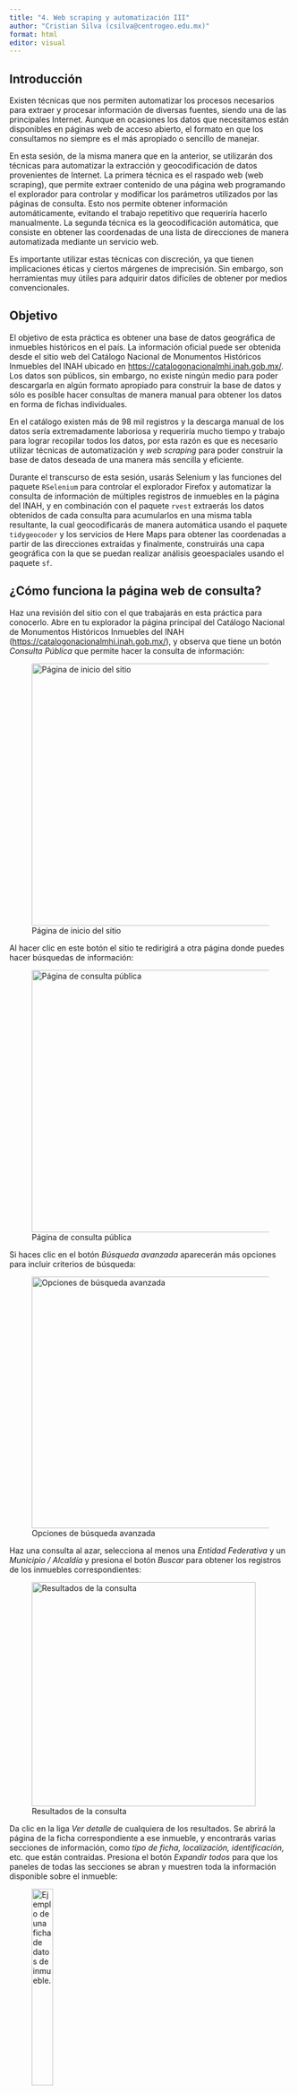```yaml
---
title: "4. Web scraping y automatización III"
author: "Cristian Silva (csilva@centrogeo.edu.mx)"
format: html
editor: visual
---
```


## Introducción

Existen técnicas que nos permiten automatizar los procesos necesarios para extraer y procesar información de diversas fuentes, siendo una de las principales Internet. Aunque en ocasiones los datos que necesitamos están disponibles en páginas web de acceso abierto, el formato en que los consultamos no siempre es el más apropiado o sencillo de manejar.

En esta sesión, de la misma manera que en la anterior, se utilizarán dos técnicas para automatizar la extracción y geocodificación de datos provenientes de Internet. La primera técnica es el raspado web (web scraping), que permite extraer contenido de una página web programando el explorador para controlar y modificar los parámetros utilizados por las páginas de consulta. Esto nos permite obtener información automáticamente, evitando el trabajo repetitivo que requeriría hacerlo manualmente. La segunda técnica es la geocodificación automática, que consiste en obtener las coordenadas de una lista de direcciones de manera automatizada mediante un servicio web.

Es importante utilizar estas técnicas con discreción, ya que tienen implicaciones éticas y ciertos márgenes de imprecisión. Sin embargo, son herramientas muy útiles para adquirir datos difíciles de obtener por medios convencionales.

## Objetivo

El objetivo de esta práctica es obtener una base de datos geográfica de inmuebles históricos en el país. La información oficial puede ser obtenida desde el sitio web del Catálogo Nacional de Monumentos Históricos Inmuebles del INAH ubicado en <https://catalogonacionalmhi.inah.gob.mx/>. Los datos son públicos, sin embargo, no existe ningún medio para poder descargarla en algún formato apropiado para construir la base de datos y sólo es posible hacer consultas de manera manual para obtener los datos en forma de fichas individuales.

En el catálogo existen más de 98 mil registros y la descarga manual de los datos sería extremadamente laboriosa y requeriría mucho tiempo y trabajo para lograr recopilar todos los datos, por esta razón es que es necesario utilizar técnicas de automatización y *web scraping* para poder construir la base de datos deseada de una manera más sencilla y eficiente.

Durante el transcurso de esta sesión, usarás Selenium y las funciones del paquete `RSelenium` para controlar el explorador Firefox y automatizar la consulta de información de múltiples registros de inmuebles en la página del INAH, y en combinación con el paquete `rvest` extraerás los datos obtenidos de cada consulta para acumularlos en una misma tabla resultante, la cual geocodificarás de manera automática usando el paquete `tidygeocoder` y los servicios de Here Maps para obtener las coordenadas a partir de las direcciones extraídas y finalmente, construirás una capa geográfica con la que se puedan realizar análisis geoespaciales usando el paquete `sf`.

## ¿Cómo funciona la página web de consulta?

Haz una revisión del sitio con el que trabajarás en esta práctica para conocerlo. Abre en tu explorador la página principal del Catálogo Nacional de Monumentos Históricos Inmuebles del INAH (<https://catalogonacionalmhi.inah.gob.mx/>), y observa que tiene un botón *Consulta Pública* que permite hacer la consulta de información:

![Página de inicio del sitio](Imagenes/InicioCatalogo.png){fig-alt="Página de inicio del sitio" width="468"}

Al hacer clic en este botón el sitio te redirigirá a otra página donde puedes hacer búsquedas de información:

![Página de consulta pública](Imagenes/PaginaConsulta.png){fig-alt="Página de consulta pública" width="468"}

Si haces clic en el botón *Búsqueda avanzada* aparecerán más opciones para incluir criterios de búsqueda:

![Opciones de búsqueda avanzada](Imagenes/BusquedaAvanzada.png){fig-alt="Opciones de búsqueda avanzada" width="449"}

Haz una consulta al azar, selecciona al menos una *Entidad Federativa* y un *Municipio / Alcaldía* y presiona el botón *Buscar* para obtener los registros de los inmuebles correspondientes:

![Resultados de la consulta](Imagenes/ResultadosConsulta.png){fig-alt="Resultados de la consulta" width="400"}

Da clic en la liga *Ver detalle* de cualquiera de los resultados. Se abrirá la página de la ficha correspondiente a ese inmueble, y encontrarás varias secciones de información, como *tipo de ficha, localización, identificación,* etc. que están contraídas. Presiona el botón *Expandir todos* para que los paneles de todas las secciones se abran y muestren toda la información disponible sobre el inmueble:

![Ejemplo de una ficha de datos de inmueble.](Imagenes/ConsultaPublica.png){alt="Ejemplo de una ficha de datos de inmueble." fig-alt="Ejemplo de una ficha de datos de inmueble." width="30%"}

Ahora puedes ver en esta ficha todos los datos que deberás extraer. En la barra de direcciones de tu explorador, observa la dirección de la página web de la ficha de datos, debe ser un URL similar a este:

<https://catalogonacionalmhi.inah.gob.mx/consulta_publica/detalle/82800>

Normalmente, los sitios web de consulta se conectan a una base de datos para obtener los datos de cada registro, y utilizan un identificador único para recuperar la información solicitada. El número al final del URL anterior corresponde al identificador único de la ficha. Sustituye este número e intenta abrir esa dirección en el explorador, por ejemplo:

[https://](https://catalogonacionalmhi.inah.gob.mx/consulta_publica/detalle/82800)[catalogonacionalmhi](https://catalogonacionalmhi.inah.gob.mx/consulta_publica/detalle/9000)[.inah.gob.mx/consulta_publica/detalle/9000](https://catalogonacionalmhi.inah.gob.mx/consulta_publica/detalle/82800)

Se abrirá una ficha con los datos correspondientes a otro inmueble. Esto quiere decir que se puede modificar la dirección cambiando únicamente este identificador para obtener cada una de las fichas de todo el catálogo.

Si agregas al URL un número de identificador que no existe en el catálogo, te enviará de vuelta a la página de inicio del sitio web. Mediante prueba y error, puedes determinar cuántas fichas hay en total en el catálogo; en este caso puedes determinar que existen 98,703 registros (qué es el número de identificador máximo que puedes usar sin que la URL te mande a la página inicial). En esta práctica prepararás el mecanismo de extracción de datos para cada una de estas fichas.

Por otro lado, existen fichas que tienen diferentes datos dependiendo del tipo de inmueble. Estos se distinguen usando colores en el cintillo del número de captura.

![Tipos de fichas](Imagenes/TiposFicha.png){fig-alt="Tipos de fichas" width="532"}

Será necesario asegurar que todos estos datos se guarden de manera ordenada en la base final, ya que existirán columnas con datos para algunos registros que pueden no existir en otros y viceversa. Esto se detalla más adelante en la práctica.

Utiliza el inspector web para identificar las direcciones xPath de los paneles de cada sección de datos de la ficha.

![Identificación de secciones con el inspector web](Imagenes/InspectorWebPanel.png){alt="Identificación de secciones con el inspector web" fig-alt="Identificación de secciones con el inspector web" width="519"}

Las direcciones de los paneles de cada sección son las siguientes:

| Sección                            | Dirección xPath          |
|------------------------------------|--------------------------|
| Encabezado                         | //\*[@id="encabezado"]   |
| Tipo de ficha                      | //\*[@id="divSeccion1"]  |
| Localización                       | //\*[@id="divSeccion2"]  |
| Identificación                     | //\*[@id="divSeccion3"]  |
| Aspectos legales                   | //\*[@id="divSeccion4"]  |
| Información histórica              | //\*[@id="divSeccion6"]  |
| Fuentes consultadas                | //\*[@id="divSeccion7"]  |
| Monografía                         | //\*[@id="divSeccion8"]  |
| Descripción arquitectónica         | //\*[@id="divSeccion11"] |
| Características del monumento      | //\*[@id="divSeccion12"] |
| Fecha de elaboración               | //\*[@id="divSeccion17"] |
| Planoteca del AHJE                 | //\*[@id="divSeccion22"] |
| Archivo histórico Jorge Enciso     | //\*[@id="divSeccion23"] |
| Fototeca Constantino Reyes-Valerio | //\*[@id="divSeccion24"] |

: Direcciones xPath de los paneles de sección

Una vez localizados estos paneles, será necesario extraer los elementos de texto de cada uno de ellos para acumularlos en un sólo registro que contenga los datos de la ficha consultada.

## Metodología

Antes de comenzar, es conveniente definir los pasos a seguir para realizar el procedimiento de extracción de datos en esta práctica:

1.  Observar cómo funciona la página web de consulta.
2.  Identificar la estructura de la página de consulta y los elementos que se van a extraer.
3.  Los datos en la página están enmarcados en paneles de diferentes secciones de información, como datos generales, tipo de ficha, localización, identificación, etc. Será conveniente crear procedimientos para extraer los datos de cada sección de la página de consulta.
4.  Programar las instrucciones necesarias para extraer (raspar) todos los datos de una ficha individual, como ejemplo.
5.  Una vez programado el método de raspado para una ficha de ejemplo, se unen todas las instrucciones en una sola función que nos permita repetir el procedimiento de extracción de datos para todas fichas del catálogo.
6.  Iterar el proceso para cada una de las 98,703 fichas de registro de inmuebles del sitio.
7.  Acumular cada uno de los registros extraídos en una misma tabla, ordenarla y limpiarla.
8.  Geocodificar las direcciones usando el servicio web de Here.
9.  Convertir la tabla resultante de la geocodificación en una capa geográfica de inmuebles de tipo simple features (sf)*.*
10. Visualizar una muestra aleatoria de los puntos de la capa de inmuebles geocodificada en un mapa interactivo y comprobar visualmente la precisión.
11. Finalmente, guardar la capa de inmuebles en un archivo geopackage (.gpkg) como capa geográfica.

## Preparación del entorno

Ejecuta el siguiente bloque para cargar los paquetes que usarás en esta sesión de trabajo:

```r
library(tidyverse)
library(janitor)
library(rvest)
library(RSelenium)
library(tidygeocoder)
library(sf)
library(tmap)
```

### Iniciar servidor de Selenium

Utiliza la función `rsDriver` del paquete `RSelenium` para iniciar un servidor de Selenium y guarda el resultado en la variable `servidor_selenium`, indicando que vas a usar el explorador Firefox con el parámetro `browser = "firefox"` y omite la carga de los demás exploradores usando los parámetros `chromever = NULL, iedrver = NULL, phantomver = NULL`:

```r
# Inicia el servidor de Selenium omitiendo los exploradores que no se necesitan:
servidor_selenium <- rsDriver(browser = "firefox",
                              chromever = NULL,
                              iedrver = NULL,
                              phantomver = NULL)
```

El explorador Firefox se ha iniciado y en la barra de direcciones a la izquierda encontrarás un icono de robot. Esto indica que Selenium ya está conectado a Firefox y está listo para enviarle instrucciones. Ahora, crea un controlador para Selenium usando el atributo `client` de `servidor_selenium` y asígnalo a una instancia que se llame `controlador`:

```r
# Crea una instancia de la conexión al servidor de Selenium para controlar Firefox:
controlador <- servidor_selenium$client
```

## Procesamiento de una ficha de ejemplo

### Abrir la página de la ficha

Ahora que ya tienes el controlador, envía a Selenium la instrucción de abrir la página de detalle de la ficha agregando al URL un identificador único de prueba:

1.  Asigna a la variable `pagina_fecha` la dirección base de la página web de la ficha (`"https://catalogonacionalmhi.inah.gob.mx/consulta_publica/detalle/"`).
2.  Asigna a la variable `id_ficha` un valor de prueba, en este caso `9000`
3.  Usa el método `controlador$navigate` para abrir la URL obtenida de concatenar `pagina_ficha` e `id_ficha` usando la función `str_c`.

```r
# Define la URL base de la página de la ficha:
pagina_ficha <- "https://catalogonacionalmhi.inah.gob.mx/consulta_publica/detalle/"

# Identificador único de prueba:
id_ficha <- 9000 

# Abrir la página web con la dirección y el identificador combinados:
controlador$navigate(str_c(pagina_ficha, id_ficha))
```

### Identificación de los controles de la página

Usando el inspector web en la página de la ficha, determina la dirección xPathdel botón *Expandir todos*, en este caso es `//*[@id="btnExpandir"]`.

Ahora, crea un control para el botón que se llame `boton_expandir` usando la función `controlador$findElement` con los parámetros `using = "xpath"` y `value = '//*[@id="btnExpandir"]'`. Usa el control `boton_expandir_todos$clickElement()` para expandir todos los contenedores de la ficha y visualizar todos los datos:

```r
# Crear una instancia del botón Expandir todos:
boton_expandir_todos <- controlador$findElement(using = "xpath",
                                                value = '//*[@id="btnExpandir"]')

# Presionar el botón para expandir los contenedores:
boton_expandir_todos$clickElement()
```

Guarda una copia de la página (su código fuente) en la variable `codigo_fuente` usando el método del controlador del explorador `controlador$getPageSource()` y usa la función `read_html` de `rvest` para leer la página copiada en `codigo_fuente[[1]]` (el primer elemento de la lista es el texto del código fuente), guarda el resultado de la lectura en la variable `html_ficha` de donde rasparás los datos:

```r
# Guarda el contenido de la página en una variable:
codigo_fuente <- controlador$getPageSource()

# Leer con rvest el código fuente de la lista obtenida con Selenium:
html_ficha <- 
  read_html(codigo_fuente[[1]])
```

### Extracción de los datos de cada sección

Para obtener los datos de la ficha, será necesario considerar lo siguiente:

1.  En la ficha, la mayoría de los datos se presentan usando el nombre de la variable, dos puntos y el valor correspondiente (por ejemplo `Nombre: Sepulcro de Manuel Escudero y Verdugo`).
2.  Los datos se deberán extraer sección por sección como vector de texto con la convención anterior, si hay datos que no tienen un nombre de variable con `:` será necesario agregarlos.
3.  Agregar el prefijo de la sección
4.  De acuerdo con lo anterior, es posible construir una tabla con todos las variables y valores si todos tienen esta misma estructura y al final se separa en dos columnas usando `:` como separador.
5.  Se obtendrá una tabla con dos columnas, la primera contendrá el nombre de las variables y la segunda sus valores correspondientes.
6.  Será necesario transformar esta tabla de valores y variables para que las variables estén como columnas los valores representen un registro de fila. Para ello, será necesario hacer un *pivote,* es decir, pasar filas a columnas.
7.  Una vez transpuestos, tendremos un registro con los datos de un inmueble que se podrá acumular en una tabla general.

Observa y ejecuta el siguiente bloque para realizar la manipulación de datos que te permitirá extraer los datos del panel de la primera sección de la ficha:

1.  A partir de tu copia de la página en `html_ficha` busca el primer panel (con dirección xPath `//*[@id="encabezado"]`), usa la función `html_children` cuatro veces para identificar los elementos de texto (datos) que están en el cuarto nivel de la estructura web, extrae el texto sin HTML usando la función `html_text` y limpia el resultado eliminando saltos de página innecesarios con `str_remove_all("\n")` y los espacios en blanco antes y después de cada texto con `str_squish.`
2.  Agrega los nombres correspondientes al primer y quinto valores que no están asociados con un nombre de variable, en este caso *Tipo* y *Validación.* Usa la función `str_c` para concatenar los nombres de variables con los valores y no olvides agregar `:` que servirá para separar en dos columnas posteriormente.
3.  Elimina las filas del texto extraído que no contienen variables útiles. En este caso sólo debes conservar las filas 1 a 5 del vector `datos_contenedor_encabezado`.
4.  Verifica los datos extraídos contenidos en `datos_contenedor_encabezado`.

> Recuerda que puedes ejecutar parcialmente el código para comprobar sus resultados poco a poco, si seleccionas un fragmento de código y presionas Ctrl+Enter.

```r
# Buscar los elementos donde están los datos, extraer y limpiar el texto:
datos_contenedor_encabezado <-
  html_ficha %>% 
  html_element(xpath = '//*[@id="encabezado"]') %>% 
  html_children() %>% 
  html_children() %>% 
  html_children() %>% 
  html_children() %>% # Expandir hasta los elementos de cuarto nivel (filas)
  html_text() %>% 
  str_remove_all("\n") %>% # Eliminar todos los saltos de línea
  str_squish() # Eliminar los espacios en blanco antes y después del texto

# Agregar nombres de variables faltantes:
datos_contenedor_encabezado[1] <- 
  str_c("Tipo: ", datos_contenedor_encabezado[1])

datos_contenedor_encabezado[5] <- 
  str_c("Validación: ", datos_contenedor_encabezado[5])

# Conservar las 5 primeras filas:
datos_contenedor_encabezado <-
  datos_contenedor_encabezado[1:5]

# Ver el resultado:
datos_contenedor_encabezado
```

Usando de manera similar el procedimiento anterior, extrae los datos del siguiente panel (en este caso `//*[@id="divSeccion1"]`), obtén los elementos de texto que están dentro del panel bajando en la estructura HTML usando la función `html_children` y limpia los datos eliminando los saltos de línea innecesarios con `str_remove_all("\n")` y los espacios en blanco antes y después de cada elemento de texto con `str_squish` como lo hiciste anteriormente, guardando las valores extraídos en la variable `datos_contenedor_1`.

Agrega también el sufijo `S1_` a los elementos de `datos_contenedor_1` con la función `str_c` para indicar a qué sección pertenece el dato extraído y asegurar que los nombres de variables no se repitan al juntar todos los valores en un solo registro.

Finalmente visualiza los elementos almacenados en `datos_contenedor_1` y verifica que los datos tengan el formato adecuado de acuerdo a la metodología planteada.

```r
# Buscar el siguiente contenedor y extraer los datos
datos_contenedor_1 <-
  html_ficha %>% 
  html_element(xpath = '//*[@id="divSeccion1"]') %>% # Buscar el elemento del título
  html_children() %>% 
  html_children() %>% 
  html_children() %>% # Expandir hasta los elementos de tercer nivel (filas)
  html_text() %>% # Extraer el texto de los elementos
  str_remove_all("\n") %>% # Eliminar todos los saltos de línea
  str_squish() # Eliminar los espacios en blanco antes y después del texto

# Agregar un prefijo con la sección
datos_contenedor_1 <- str_c("S1_", datos_contenedor_1)

# Ver el resultado
datos_contenedor_1
```

Repite de manera similar el procedimiento anterior para extraer los datos del siguiente panel (en este caso `//*[@id="divSeccion2"]`).

En este caso, hay un mapa de Google Maps incrustado en el panel, del cual es posible extraer desde su código el URL de origen desde donde se visualiza. Usa el inspector web para identificar este URL. Encontrarás una dirección similar a esta:

```         
https://maps.google.com/?q=16.1183333333333,-92.0502777777778
```

Ejecuta el siguiente bloque de código para buscar y extraer esta dirección en la variable `datos_contenedor_mapa`, agrega el sufijo de la sección `S2_` y visualiza el valor extraído.

```r
# Buscar la URL origen del mapa de Google
datos_contenedor_mapa <-
  html_ficha %>%
  html_element(xpath = '//*[@id="divSeccion2"]') %>% # Buscar la sección donde está el mapa
  html_element("a") %>% # Buscar el primer link con la URL del mapa
  html_attr("href") %>%  # Extraer la URL del mapa
  replace_na("") # Si no hay mapa, reemplazar el valor vacío NA con un espacio

# Agregar el nombre del campo al valor:
datos_contenedor_mapa <-
  str_c("S2_Google Maps: ",
        datos_contenedor_mapa)

# Ver el resultado
datos_contenedor_mapa
```

Repite de manera similar los procedimientos anteriores para extraer los datos restantes del mismo panel (en este caso `//*[@id="divSeccion2"]`) y almacenarlos en la variable `datos_contenedor_2`.

Una vez hecho, verifica el valor obtenido en `datos_contenedor_2`.

```r
# Buscar el siguiente contenedor y extraer los datos
datos_contenedor_2 <-
  html_ficha %>% 
  html_element(xpath = '//*[@id="divSeccion2"]') %>% # Buscar el contenedor con los datos
  html_children() %>% 
  html_children() %>% # Bajar al segundo nivel (filas)
  html_text() %>% # Extraer el texto de los elementos
  str_remove_all("\n") %>% # Eliminar todos los saltos de línea
  str_squish() # Eliminar los espacios en blanco antes y después del texto

# Eliminar las dos primeras filas que contienen textos de los controles del mapa
datos_contenedor_2 <-
  datos_contenedor_2[c(-1, -2)]

# Eliminar la fila de título de "Otra localización:"
datos_contenedor_2 <-
  datos_contenedor_2[datos_contenedor_2 != "Otra localización:"]

# Agregar el nombre de la variable al dato de "Otra localización:"
datos_contenedor_2[length(datos_contenedor_2)] <-
  str_c("Otra localización: ", datos_contenedor_2[length(datos_contenedor_2)])

# Agregar un prefijo con la sección
datos_contenedor_2 <-
  str_c("S2_", datos_contenedor_2)

# Ver el resultado
datos_contenedor_2
```

Repite de manera similar los procedimientos anteriores para extraer los datos restantes del mismo panel (en este caso `//*[@id="divSeccion3"]`) y almacenarlos en la variable `datos_contenedor_3`.

En este caso será necesario separar algunos datos como el del décimo elemento (`datos_contenedor_3_original[10]`) que aparecen juntos en un mismo elemento del vector, de manera similar a esta:

```         
Categoría: Arquitectura FunerariaGénero: Cementerio o panteónTipo Arquitectónico:
Monumento funerario
```

Para separarlos, usa las función `str_replace` para agregar un separador `|` antes de `Genero:` y `Tipo Arquitectónico` en el texto extraído y obtener esta cadena:

```         
Categoría: Arquitectura Funeraria|Género: Cementerio o panteón|Tipo Arquitectónico:
Monumento funerario
```

De esta manera podrás separar el texto en tres elementos diferentes y guardarlos en la variable de tipo vector `datos_contenedor_3_separados`. Para ello, usa la función `str_split` usando el separador `|`.

```         
[1] Categoría: Arquitectura Funeraria
[2] Género: Cementerio o panteón
[3] Tipo Arquitectónico:
Monumento funerario
```

Sustituye los elementos que no estaban separados en `datos_contenedor_3_original` con estos nuevos elementos separados `datos_contenedor_3_separados` y guarda los valores finales en la variable `datos_contenedor_3`. Recuerda agregarle el sufijo de la sección `S3_`. Una vez hecho, verifica el valor obtenido en `datos_contenedor_3`.

```r
# Buscar el siguiente contenedor y extraer los datos
datos_contenedor_3_original <-
  html_ficha %>% 
  html_element(xpath = '//*[@id="divSeccion3"]') %>% # Buscar el siguiente contenedor
  html_children() %>% 
  html_children() %>% # Bajar al segundo nivel (filas)
  html_text() %>%  # Extraer el texto de cada elemento que se encontró
  str_remove_all("\n") %>% # Eliminar todos los saltos de línea
  str_squish() # Eliminar los espacios en blanco antes y después del texto

# Separar los datos que vienen juntos en una misma fila
datos_contenedor_3_separados <-
  datos_contenedor_3_original[10] %>% 
  str_replace("Género:", "|Género:") %>% # Agregar un separador
  str_replace("Tipo Arquitectónico:", "|Tipo Arquitectónico:") %>% # Agregar un separador
  str_split("\\|") %>% # Separar usando el caracter definido
  unlist() # Convertir la lista resultante en un vector de tipo caracter

# Eliminar las filas de encabezados, agregar los datos separados y conservar los datos con nombre
datos_contenedor_3 <- c(
  datos_contenedor_3_original[c(1, 3:5, 7:8)],
  datos_contenedor_3_separados,
  datos_contenedor_3_original[12]
)

# Agregar un prefijo para diferenciar los datos originales de los actuales
datos_contenedor_3[2:4] <-
  str_c("original_", datos_contenedor_3[2:4])

datos_contenedor_3[7:9] <-
  str_c("actual_", datos_contenedor_3[7:9])

# Agregar un prefijo con la sección
datos_contenedor_3 <-
  str_c("S3_", datos_contenedor_3)

# Ver el resultado
datos_contenedor_3
```

Repite de manera similar los procedimientos anteriores para extraer los datos del siguiente panel (en este caso `//*[@id="divSeccion4"]`) y almacenarlos en la variable `datos_contenedor_4`.

```r
# Buscar el siguiente contenedor y extraer los datos
datos_contenedor_4_original <-
  html_ficha %>% 
  html_element(xpath = '//*[@id="divSeccion4"]') %>% # Buscar el siguiente contenedor
  html_children() %>%
  html_children() %>%
  html_children() %>% # Bajar al tercer nivel (filas)
  html_text() %>% # Extraer el texto de cada elemento que se encontró
  str_remove_all("\n") %>% # Eliminar todos los saltos de línea
  str_squish() # Eliminar los espacios en blanco antes y después del texto

# Separar los datos que vienen juntos en una misma fila
datos_contenedor_4_separados <-
  datos_contenedor_4_original[5] %>% 
  str_replace("Ubicado en la Zona de Monumentos Históricos:", "|Ubicado en la Zona de Monumentos Históricos:") %>% 
  str_replace("Sitio Inscrito en la lista de patrimonio Mundial UNESCO:", "|Sitio Inscrito en la lista de patrimonio Mundial UNESCO:") %>% 
  str_split("\\|") %>% 
  unlist()

# Unir los datos extraídos correctamente y los que se separaron
datos_contenedor_4 <-
  c(
    datos_contenedor_4_original[1:4],
    datos_contenedor_4_separados
  )

# Agregar un prefijo con la sección
datos_contenedor_4 <-
  str_c("S4_", datos_contenedor_4)

# Ver el resultado
datos_contenedor_4
```

Repite de manera similar los procedimientos anteriores para extraer los datos del siguiente panel (en este caso `//*[@id="divSeccion6"]`) y almacenarlos en la variable `datos_contenedor_5`.

```r
# Buscar el siguiente contenedor y extraer los datos
datos_contenedor_5 <-
  html_ficha %>% 
  html_element(xpath = '//*[@id="divSeccion6"]') %>%  # Buscar el siguiente contenedor
  html_children() %>% 
  html_children() %>% 
  html_children() %>% # Bajar al tercer nivel (filas)
  html_text() %>%  # Extraer el texto de cada elemento que se encontró
  str_remove_all("\n") %>% # Eliminar todos los saltos de línea
  str_squish() # Eliminar los espacios en blanco antes y después del texto

# Agregar los nombres de las variables a los datos:
datos_contenedor_5[5] <- 
  str_c(datos_contenedor_5[4], " ", datos_contenedor_5[5])

datos_contenedor_5[8] <- 
  str_c(datos_contenedor_5[7], " ", datos_contenedor_5[8])

datos_contenedor_5[11] <- 
  str_c(datos_contenedor_5[10], " ", datos_contenedor_5[11])

# Quitar las filas de encabezados 
datos_contenedor_5 <-
  datos_contenedor_5[c(-1, -4, -6, -7, -10)]

# Agregar un prefijo con la sección
datos_contenedor_5 <-
  str_c("S5_", datos_contenedor_5)
  
# Ver el resultado
datos_contenedor_5
```

Repite de manera similar los procedimientos anteriores para extraer los datos del siguiente panel (en este caso `//*[@id="divSeccion7"]`) y almacenarlos en la variable `datos_contenedor_6`.

```r
# Buscar el siguiente contenedor y extraer los datos
datos_contenedor_6 <-
  html_ficha %>% 
  html_element(xpath = '//*[@id="divSeccion7"]') %>% # Buscar el siguiente contenedor
  html_children() %>% # Bajar al primer nivel (filas)
  html_text() %>% # Extraer el texto de cada elemento que se encontró
  str_remove_all("\n") %>% # Eliminar todos los saltos de línea
  str_squish() # Eliminar los espacios en blanco antes y después del texto

# Quitar filas vacías
datos_contenedor_6 <-
  datos_contenedor_6[datos_contenedor_6 != ""]

# Agregar un prefijo con la sección
datos_contenedor_6 <-
  str_c("S6_", datos_contenedor_6)

# Ver el resultado
datos_contenedor_6
```

Repite de manera similar los procedimientos anteriores para extraer los datos del siguiente panel (en este caso `//*[@id="divSeccion8"]`) y almacenarlos en la variable `datos_contenedor_7`.

```r
# Buscar el siguiente contenedor y extraer los datos
datos_contenedor_7 <-
  html_ficha %>% 
  html_element(xpath = '//*[@id="divSeccion8"]') %>% # Buscar el siguiente contenedor
  html_children() %>% # Bajar al primer nivel (filas)
  html_text() %>% # Extraer el texto de cada elemento que se encontró
  str_remove_all("\n") %>% # Eliminar todos los saltos de línea
  str_squish() # Eliminar los espacios en blanco antes y después del texto

# Quitar filas vacías
datos_contenedor_7 <-
  datos_contenedor_7[datos_contenedor_7 != ""]

# Agregar un prefijo con la sección y el nombre de la variable
datos_contenedor_7 <-
  str_c("S7_Monografia: ", datos_contenedor_7)

# Ver el resultado
datos_contenedor_7
```

Repite de manera similar los procedimientos anteriores para extraer los datos del siguiente panel (en este caso `//*[@id="divSeccion11"]`) y almacenarlos en la variable `datos_contenedor_8`.

```r
# Buscar el siguiente contenedor y extraer los datos
datos_contenedor_8 <-
  html_ficha %>% 
  html_element(xpath = '//*[@id="divSeccion11"]') %>% # Buscar el siguiente contenedor
  html_children() %>% # Bajar al primer nivel (filas)
  html_text() %>% # Extraer el texto de cada elemento que se encontró
  str_remove_all("\n") %>% # Eliminar todos los saltos de línea
  str_squish() # Eliminar los espacios en blanco antes y después del texto

# Quitar filas vacías
datos_contenedor_8 <-
  datos_contenedor_8[datos_contenedor_8 != ""]

datos_contenedor_8 <-
  str_c("S8_", datos_contenedor_8)

# Ver el resultado
datos_contenedor_8
```

Repite de manera similar los procedimientos anteriores para extraer los datos del siguiente panel (en este caso `//*[@id="divSeccion12"]`) y almacenarlos en la variable `datos_contenedor_9`.

En este caso encontrarás varios nombres de variables que se repiten en diferentes subsecciones del panel, usa los encabezados de cada subsección, acórtalos usando la funcion `str_trunc` y agrégalos al sufijo después del número de sección.

```r
# Buscar el siguiente contenedor y extraer los datos
datos_contenedor_9 <-
  html_ficha %>% 
  html_element(xpath = '//*[@id="divSeccion12"]') %>% # Buscar el siguiente contenedor
  html_children() %>% 
  html_children() %>% 
  html_children() %>% # Bajar al tercer nivel (filas)
  html_text() %>% # Extraer el texto de cada elemento que se encontró
  str_remove_all("\n") %>% # Eliminar todos los saltos de línea
  str_squish() # Eliminar los espacios en blanco antes y después del texto

# Definir un prefijo inicial
prefijo <- ""

# Agregar el prefijo de encabezado correspondiente a cada elemento extraido
for(i in 1:length(datos_contenedor_9)) {
  
  if(!str_detect(datos_contenedor_9[i], "^*:")) {
    prefijo <- datos_contenedor_9[i]
  }
  
  datos_contenedor_9[i] <- str_c(str_trunc(prefijo, 6, ellipsis = ""), # Usar las primeras letras del encabezado
                                 "_", 
                                 datos_contenedor_9[i])
  
}

# Agregar un prefijo con la sección
datos_contenedor_9 <- str_c("S9_", datos_contenedor_9) 

# Quitar las cabeceras (elementos sin ":")
datos_contenedor_9 <- 
  datos_contenedor_9[str_detect(datos_contenedor_9, "^*:")]

# Ver el resultado
datos_contenedor_9
```

Repite de manera similar los procedimientos anteriores para extraer los datos del siguiente panel (en este caso `//*[@id="divSeccion17"]`) y almacenarlos en la variable `datos_contenedor_10`.

```r
# Buscar el siguiente contenedor y extraer los datos
datos_contenedor_10 <-
  html_ficha %>% 
  html_element(xpath = '//*[@id="divSeccion17"]') %>% # Buscar el siguiente contenedor
  html_children() %>% 
  html_text() %>% # Extraer el texto de cada elemento que se encontró
  str_remove_all("\n") %>% # Eliminar todos los saltos de línea
  str_squish() # Eliminar los espacios en blanco antes y después del texto

# Agregar el prefijo y conservar la fecha más reciente:
datos_contenedor_10 <- 
  str_c("S10_", datos_contenedor_10) %>% 
  head()

# Ver el resultado
datos_contenedor_10
```

Repite de manera similar los procedimientos anteriores para extraer los datos del siguiente panel (en este caso `//*[@id="divSeccion22"]`) y almacenarlos en la variable `datos_contenedor_11`.

En este caso, es conveniente que almacenes el URL de la ficha en PDF que contiene la información. Prueba haciendo clic en el botón de descarga y revisa cómo está construida la dirección. Verás que tiene una forma similar a esta:

```         
https://catalogonacionalmhi.inah.gob.mx/consulta_publica/generarPdfPlanoteca/9000
```

Observa que el número al final de la dirección es el mismo identificador único de la página, por lo que es posible utilizar la variable `id_ficha` que definiste al principio para construir este URL mediante la función `str_c`.

```r
# Buscar el siguiente contenedor y extraer los datos
datos_contenedor_11 <-
  html_ficha %>% 
  html_element(xpath = '//*[@id="divSeccion22"]') %>% # Buscar el siguiente contenedor
  html_element(xpath = '//*[@id="divSeccion22"]/div[1]/div[2]/p') %>% 
  html_text() %>% # Extraer el texto de cada elemento que se encontró
  str_remove_all("\n") %>% # Eliminar todos los saltos de línea
  str_squish() # Eliminar los espacios en blanco antes y después del texto
  
# Agregar el nombre del campo al valor:
datos_contenedor_11 <- c(str_c("S11_Planoteca del AHJE: ", datos_contenedor_11),
                         str_c("S11_URL Planoteca del AHJE: https://catalogonacionalmhi.inah.gob.mx/consulta_publica/generarPdfPlanoteca/", id_ficha))

# Ver el resultado
datos_contenedor_11
```

Repite de manera similar los procedimientos anteriores para extraer los datos del siguiente panel (en este caso `//*[@id="divSeccion23"]`) y almacenarlos en la variable `datos_contenedor_12`.

Igual que en el bloque anterior, es posible almacenar la URL de descarga del archivo PDF ligado usando el mismo procedimiento.

```r
# Buscar el siguiente contenedor y extraer los datos
datos_contenedor_12 <-
  html_ficha %>% 
  html_element(xpath = '//*[@id="divSeccion23"]') %>% # Buscar el siguiente contenedor
  html_element(xpath = '//*[@id="divSeccion23"]/div[1]/div[2]') %>% 
  html_text() %>% # Extraer el texto de cada elemento que se encontró
  str_remove_all("\n") %>% # Eliminar todos los saltos de línea
  str_squish() # Eliminar los espacios en blanco antes y después del texto

# Agregar el nombre del campo al valor:
datos_contenedor_12 <- c(str_c("S12_AHJE: ", datos_contenedor_12),
                         str_c("S12_URL AHJE: https://catalogonacionalmhi.inah.gob.mx/consulta_publica/generarPdfArchivoHistorico/", id_ficha))

# Ver el resultado
datos_contenedor_12
```

Repite de manera similar los procedimientos anteriores para extraer los datos del siguiente panel (en este caso `//*[@id="divSeccion24"]`) y almacenarlos en la variable `datos_contenedor_13`.

Igual que en el bloque anterior, es posible almacenar la URL de descarga del archivo PDF ligado usando el mismo procedimiento.

```r
# Buscar el siguiente contenedor y extraer los datos
datos_contenedor_13 <-
  html_ficha %>% 
  html_element(xpath = '//*[@id="divSeccion24"]') %>% # Buscar el siguiente contenedor
  html_element(xpath = '//*[@id="divSeccion24"]/div[1]/div[2]') %>% 
  html_text() %>% # Extraer el texto de cada elemento que se encontró
  str_remove_all("\n") %>% # Eliminar todos los saltos de línea
  str_squish() # Eliminar los espacios en blanco antes y después del texto

# Agregar el nombre del campo al valor:
datos_contenedor_13 <- c(str_c("S13_FCRV: ", datos_contenedor_13),
                         str_c("S13_URL FCRV: https://catalogonacionalmhi.inah.gob.mx/consulta_publica/generarPdfFototeca/", id_ficha))

# Ver el resultado
datos_contenedor_13
```

Finalmente, une los datos extraídos en un mismo vector de texto `datos_contenedor` usando la función `str_c`. Agrega una nueva columna `ID` al principio del vector que contenga el identificador de prueba `id_ficha` que usaste para extraer los datos de la ficha de ejemplo.

Visualiza el resultado y comprueba que todos los nombres de variable y valores del vector estén separados con `:` como se estableció anteriormente en la metodología.

```r
# Unir los valores extraídos
datos_contenedor <- c(str_c("ID: ", id_ficha), # Agregar el ID de la página
                      datos_contenedor_1,
                      datos_contenedor_mapa,
                      datos_contenedor_2,
                      datos_contenedor_3,
                      datos_contenedor_4,
                      datos_contenedor_5,
                      datos_contenedor_6,
                      datos_contenedor_7,
                      datos_contenedor_8,
                      datos_contenedor_9,
                      datos_contenedor_10,
                      datos_contenedor_11,
                      datos_contenedor_12,
                      datos_contenedor_13)

# Visualiza el resultado
datos_contenedor
```

### Conversión de los datos extraídos a tabla

Si el formato de los datos extraídos en `datos_contenedor` es correcto, el siguiente paso es convertir el vector de datos extraídos en un registro de tabla. Aplica a `datos_contenedor` la siguiente transformación:

1.  Usando la función `tibble` para crear una nueva tabla (tibble) llamada `registro_extraido` agregando los valores extraídos en `datos_contenedor` a una columna llamada `lista`, que inicialmente será la única columna de la tabla.
2.  Separa el contenido de la columna `lista` en dos columnas `variable` y `valor` usando la función `separate`. Agrega el parámetro `extra = "merge"` para que ignore aquellos valores que tengan más de un `:` y que pudiera confundirse como separador y generar accidentalmente más de dos columnas.
3.  Limpia el nombre de las variables, eliminando espacios, mayúsculas y caracteres especiales usando la función `make_clean_names` en la columna `variable`.
4.  Convierte las filas en columnas haciendo un pivoteo con la función `pivot_wider` usando el parámetro `names_from = variable` para usar los valores de la columna `variable` como nombre de columna de la nueva tabla y el parámetro `values_from = valor` para usar los valores de la columna `valor` como sus valores correspondientes. Nota que para que `pivot_wider` funcione correctamente en este caso, es necesario que no haya nombres de campos repetidos, razón por la que anteriormente agregaste los sufijos de secciones para garantizar que no hayan nombres de variables repetidos.
5.  Finalmente, visualiza la estructura de la tabla resultante usando la función `glimpse`. Comprueba que tienes un registro completo con los datos de la ficha que acabas de raspar.

```r
# Construir un tibble con un registro con los datos extraídos
registro_extraido <-
  tibble(lista = datos_contenedor) %>% # Nuevo tibble con una columna con la lista
  separate(lista, into = c("variable", "valor"), sep = ":", extra = "merge") %>% # Separar en los dos puntos
  mutate(variable = make_clean_names(variable)) %>%  
  pivot_wider(names_from = variable, values_from = valor) %>% # Voltear de filas a columnas
  glimpse() # Ver la estructura de datos
```

Lograste extraer un registro para una ficha de ejemplo. ¡Buen trabajo!

## Automatización y extracción masiva

Hasta este punto, ya desarrollaste la secuencia de operaciones que se requieren para descargar los datos de una página en particular. Ahora debes repetir este proceso para cambiando el ID de la dirección de la página que genera la ficha para obtener los datos de todas las fichas posibles:

```         
https://catalogonacionalmhi.inah.gob.mx/consulta_publica/detalle/[ID de la página]
```

Donde debes iterar el valor de \[`ID de la página]` con números enteros.

Hasta este momento, es conveniente cerrar el servidor de Selenium que está activo en el fondo y borrar el entorno para comenzar con la automatización de la página para la extracción masiva de los datos.

Cierra las ventanas abiertas del explorador y apaga el servidor de Selenium:

```r
# Cerrar todas las ventanas abiertas
controlador$closeall()

# Apagar el servidor de Selenium
servidor_selenium$server$stop()

# Borra todas las variables y objetos del entorno
rm(list = ls())
```

### Función para la extracción de datos

A partir de la secuencia de operaciones que creaste anteriormente, junta las instrucciones anteriores y construye una función que permita hacer el *scraping*, definiendo como parámetros el ID de la URL de la página de consulta y el controlador de Selenium que usarás para controlar el cambio de páginas.

```r
# Definir la función para extraer los datos de una ficha
extraer_datos <- function(id_pagina, controlador, espera_carga = 3, espera_expandir = 3) {
  
  # Construir la URL usando el ID de la página que se pasa como parámetro (id_pagina):
  pagina_ficha <- str_c("https://catalogonacionalmhi.inah.gob.mx/consulta_publica/detalle/", id_pagina)
  
  # Ordenar al explorador que abra la página de la ficha con el ID deseado
  controlador$navigate(pagina_ficha)
  
  # Esperar a que cargue la página
  Sys.sleep(espera_carga)
  
  # Crear una instancia del botón Expandir todos
  boton_expandir_todos <- controlador$findElement(using = "xpath",
                                                  value = '//*[@id="btnExpandir"]')
  
  # Presionar el botón para expandir los contenedores
  boton_expandir_todos$clickElement()
  
  # Esperar a que se expandan las secciones
  Sys.sleep(espera_expandir)
  
  # Guarda el contenido de la página en una variable
  codigo_fuente <- controlador$getPageSource()
  
  # Extraer con rvest el código fuente de la lista obtenida con Selenium:
  html_ficha <- 
    read_html(codigo_fuente[[1]])
  
  
  # Buscar los elementos donde están los datos, extraer y limpiar el texto
  datos_contenedor_encabezado <-
    html_ficha %>% 
    html_element(xpath = '//*[@id="encabezado"]') %>% 
    html_children() %>% 
    html_children() %>% 
    html_children() %>% 
    html_children() %>% # Expandir hasta los elementos de cuarto nivel (filas)
    html_text() %>% 
    str_remove_all("\n") %>% # Eliminar todos los saltos de línea
    str_squish() # Eliminar los espacios en blanco antes y después del texto
  
  # Agregar nombres de variables faltantes
  datos_contenedor_encabezado[1] <- 
    str_c("Tipo: ", datos_contenedor_encabezado[1])
  
  datos_contenedor_encabezado[5] <- 
    str_c("Validación: ", datos_contenedor_encabezado[5])
  
  # Cosnervar las 5 primeras filas
  datos_contenedor_encabezado <-
    datos_contenedor_encabezado[1:5] 
  
  
  # Buscar el siguiente contenedor y extraer los datos
  datos_contenedor_1 <-
    html_ficha %>% 
    html_element(xpath = '//*[@id="divSeccion1"]') %>% # Buscar el elemento del título
    html_children() %>% 
    html_children() %>% 
    html_children() %>% # Expandir hasta los elementos de tercer nivel (filas)
    html_text() %>% # Extraer el texto de los elementos
    str_remove_all("\n") %>% # Eliminar todos los saltos de línea
    str_squish() # Eliminar los espacios en blanco antes y después del texto
  
  # Agregar un prefijo con la sección
  datos_contenedor_1 <- str_c("S1_", datos_contenedor_1)
  
  
  # Buscar la URL origen del mapa de Google
  datos_contenedor_mapa <-
    html_ficha %>%
    html_element(xpath = '//*[@id="divSeccion2"]') %>% # Buscar la sección donde está el mapa
    html_element("a") %>% # Buscar el primer link con la URL del mapa
    html_attr("href") %>%  # Extraer la URL del mapa
    replace_na("") # Si no hay mapa, reemplazar el valor vacío NA con un espacio
  
  # Agregar el nombre del campo al valor:
  datos_contenedor_mapa <-
    str_c("S2_Google Maps: ",
          datos_contenedor_mapa)
  
  
  # Buscar el siguiente contenedor y extraer los datos
  datos_contenedor_2 <-
    html_ficha %>% 
    html_element(xpath = '//*[@id="divSeccion2"]') %>% # Buscar el contenedor con los datos
    html_children() %>% 
    html_children() %>% # Bajar al segundo nivel (filas)
    html_text() %>% # Extraer el texto de los elementos
    str_remove_all("\n") %>% # Eliminar todos los saltos de línea
    str_squish() # Eliminar los espacios en blanco antes y después del texto
  
  # Eliminar las dos primeras filas que contienen textos de los controles del mapa
  datos_contenedor_2 <-
    datos_contenedor_2[c(-1, -2)]
  
  # Eliminar la fila de título de "Otra localización:"
  datos_contenedor_2 <-
    datos_contenedor_2[datos_contenedor_2 != "Otra localización:"]
  
  # Agregar el nombre de la variable al dato de "Otra localización:"
  datos_contenedor_2[length(datos_contenedor_2)] <-
    str_c("Otra localización: ", datos_contenedor_2[length(datos_contenedor_2)])
  
  # Agregar un prefijo con la sección
  datos_contenedor_2 <-
    str_c("S2_", datos_contenedor_2)
  
  
  # Buscar el siguiente contenedor y extraer los datos
  datos_contenedor_3_original <-
    html_ficha %>% 
    html_element(xpath = '//*[@id="divSeccion3"]') %>% # Buscar el siguiente contenedor
    html_children() %>% 
    html_children() %>% # Bajar al segundo nivel (filas)
    html_text() %>%  # Extraer el texto de cada elemento que se encontró
    str_remove_all("\n") %>% # Eliminar todos los saltos de línea
    str_squish() # Eliminar los espacios en blanco antes y después del texto
  
  # Separar los datos que vienen juntos en una misma fila
  datos_contenedor_3_separados <-
    datos_contenedor_3_original[10] %>% 
    str_replace("Género:", "|Género:") %>% # Agregar un separador
    str_replace("Tipo Arquitectónico:", "|Tipo Arquitectónico:") %>% # Agregar un separador
    str_split("\\|") %>% # Separar usando el caracter definido
    unlist() # Convertir la lista resultante en un vector de tipo caracter
  
  # Eliminar las filas de encabezados, agregar los datos separados y conservar los datos con nombre
  datos_contenedor_3 <- c(
    datos_contenedor_3_original[c(1, 3:5, 7:8)],
    datos_contenedor_3_separados,
    datos_contenedor_3_original[12]
  )
  
  # Agregar un prefijo para diferenciar los datos originales de los actuales
  datos_contenedor_3[2:4] <-
    str_c("original_", datos_contenedor_3[2:4])
  
  datos_contenedor_3[7:9] <-
    str_c("actual_", datos_contenedor_3[7:9])
  
  # Agregar un prefijo con la sección
  datos_contenedor_3 <-
    str_c("S3_", datos_contenedor_3)
  
  
  # Buscar el siguiente contenedor y extraer los datos
  datos_contenedor_4_original <-
    html_ficha %>% 
    html_element(xpath = '//*[@id="divSeccion4"]') %>% # Buscar el siguiente contenedor
    html_children() %>%
    html_children() %>%
    html_children() %>% # Bajar al tercer nivel (filas)
    html_text() %>% # Extraer el texto de cada elemento que se encontró
    str_remove_all("\n") %>% # Eliminar todos los saltos de línea
    str_squish() # Eliminar los espacios en blanco antes y después del texto
  
  # Separar los datos que vienen juntos en una misma fila
  datos_contenedor_4_separados <-
    datos_contenedor_4_original[5] %>% 
    str_replace("Ubicado en la Zona de Monumentos Históricos:", "|Ubicado en la Zona de Monumentos Históricos:") %>% 
    str_replace("Sitio Inscrito en la lista de patrimonio Mundial UNESCO:", "|Sitio Inscrito en la lista de patrimonio Mundial UNESCO:") %>% 
    str_split("\\|") %>% 
    unlist()
  
  # Unir los datos extraídos correctamente y los que se separaron
  datos_contenedor_4 <-
    c(
      datos_contenedor_4_original[1:4],
      datos_contenedor_4_separados
    )
  
  # Agregar un prefijo con la sección
  datos_contenedor_4 <-
    str_c("S4_", datos_contenedor_4)
  
  
  # Buscar el siguiente contenedor y extraer los datos
  datos_contenedor_5 <-
    html_ficha %>% 
    html_element(xpath = '//*[@id="divSeccion6"]') %>%  # Buscar el siguiente contenedor
    html_children() %>% 
    html_children() %>% 
    html_children() %>% # Bajar al tercer nivel (filas)
    html_text() %>%  # Extraer el texto de cada elemento que se encontró
    str_remove_all("\n") %>% # Eliminar todos los saltos de línea
    str_squish() # Eliminar los espacios en blanco antes y después del texto
  
  # Agregar los nombres de las variables a los datos:
  datos_contenedor_5[5] <- 
    str_c(datos_contenedor_5[4], " ", datos_contenedor_5[5])
  
  datos_contenedor_5[8] <- 
    str_c(datos_contenedor_5[7], " ", datos_contenedor_5[8])
  
  datos_contenedor_5[11] <- 
    str_c(datos_contenedor_5[10], " ", datos_contenedor_5[11])
  
  # Quitar las filas de encabezados 
  datos_contenedor_5 <-
    datos_contenedor_5[c(-1, -4, -6, -7, -10)]
  
  # Extraer el texto de cada elemento que se encontró
  datos_contenedor_5 <-
    str_c("S5_", datos_contenedor_5)
  
  
  # Buscar el siguiente contenedor y extraer los datos
  datos_contenedor_6 <-
    html_ficha %>% 
    html_element(xpath = '//*[@id="divSeccion7"]') %>% # Buscar el siguiente contenedor
    html_children() %>% # Bajar al primer nivel (filas)
    html_text() %>% # Extraer el texto de cada elemento que se encontró
    str_remove_all("\n") %>% # Eliminar todos los saltos de línea
    str_squish() # Eliminar los espacios en blanco antes y después del texto
  
  # Quitar filas vacías
  datos_contenedor_6 <-
    datos_contenedor_6[datos_contenedor_6 != ""]
  
  # Agregar un prefijo con la sección
  datos_contenedor_6 <-
    str_c("S6_", datos_contenedor_6)
  
  
  # Buscar el siguiente contenedor y extraer los datos
  datos_contenedor_7 <-
    html_ficha %>% 
    html_element(xpath = '//*[@id="divSeccion8"]') %>% # Buscar el siguiente contenedor
    html_children() %>% # Bajar al primer nivel (filas)
    html_text() %>% # Extraer el texto de cada elemento que se encontró
    str_remove_all("\n") %>% # Eliminar todos los saltos de línea
    str_squish() # Eliminar los espacios en blanco antes y después del texto
  
  # Quitar filas vacías
  datos_contenedor_7 <-
    datos_contenedor_7[datos_contenedor_7 != ""]
  
  # Agregar un prefijo con la sección y el nombre de la variable
  datos_contenedor_7 <-
    str_c("S7_Monografia: ", datos_contenedor_7)
  
  
  # Buscar el siguiente contenedor y extraer los datos
  datos_contenedor_8 <-
    html_ficha %>% 
    html_element(xpath = '//*[@id="divSeccion11"]') %>% # Buscar el siguiente contenedor
    html_children() %>% # Bajar al primer nivel (filas)
    html_text() %>% # Extraer el texto de cada elemento que se encontró
    str_remove_all("\n") %>% # Eliminar todos los saltos de línea
    str_squish() # Eliminar los espacios en blanco antes y después del texto
  
  # Quitar filas vacías
  datos_contenedor_8 <-
    datos_contenedor_8[datos_contenedor_8 != ""]
  
  datos_contenedor_8 <-
    str_c("S8_", datos_contenedor_8)
  
  
  # Buscar el siguiente contenedor y extraer los datos
  datos_contenedor_9 <-
    html_ficha %>% 
    html_element(xpath = '//*[@id="divSeccion12"]') %>% # Buscar el siguiente contenedor
    html_children() %>% 
    html_children() %>% 
    html_children() %>% # Bajar al tercer nivel (filas)
    html_text() %>% # Extraer el texto de cada elemento que se encontró
    str_remove_all("\n") %>% # Eliminar todos los saltos de línea
    str_squish() # Eliminar los espacios en blanco antes y después del texto
  
  # Definir un prefijo inicial
  prefijo <- ""
  
  # Agregar el prefijo de encabezado correspondiente a cada elemento extraido
  for(i in 1:length(datos_contenedor_9)) {
    
    if(!str_detect(datos_contenedor_9[i], "^*:")) {
      prefijo <- datos_contenedor_9[i]
    }
    
    datos_contenedor_9[i] <- str_c(str_trunc(prefijo, 6, ellipsis = ""), # Usar las primeras letras del encabezado
                                   "_", 
                                   datos_contenedor_9[i])
    
  }
  
  # Agregar un prefijo con la sección
  datos_contenedor_9 <- str_c("S9_", datos_contenedor_9) 
  
  # Quitar las cabeceras (elementos sin ":")
  datos_contenedor_9 <- 
    datos_contenedor_9[str_detect(datos_contenedor_9, "^*:")]
  
  
  # Buscar el siguiente contenedor y extraer los datos
  datos_contenedor_10 <-
    html_ficha %>% 
    html_element(xpath = '//*[@id="divSeccion17"]') %>% # Buscar el siguiente contenedor
    html_children() %>% 
    html_text() %>% # Extraer el texto de cada elemento que se encontró
    str_remove_all("\n") %>% # Eliminar todos los saltos de línea
    str_squish() # Eliminar los espacios en blanco antes y después del texto
  
  # Agregar el prefijo y conservar la fecha más reciente:
  datos_contenedor_10 <- 
    str_c("S10_", datos_contenedor_10) %>% 
    head()
  
  
  # Buscar el siguiente contenedor y extraer los datos
  datos_contenedor_11 <-
    html_ficha %>% 
    html_element(xpath = '//*[@id="divSeccion22"]') %>% # Buscar el siguiente contenedor
    html_element(xpath = '//*[@id="divSeccion22"]/div[1]/div[2]/p') %>% 
    html_text() %>% # Extraer el texto de cada elemento que se encontró
    str_remove_all("\n") %>% # Eliminar todos los saltos de línea
    str_squish() # Eliminar los espacios en blanco antes y después del texto
  
  # Agregar el nombre del campo al valor:
  datos_contenedor_11 <- c(str_c("S11_Planoteca del AHJE: ", datos_contenedor_11),
                           str_c("S11_URL Planoteca del AHJE: https://catalogonacionalmhi.inah.gob.mx/consulta_publica/generarPdfPlanoteca/", id_pagina))
  
  
  # Buscar el siguiente contenedor y extraer los datos
  datos_contenedor_12 <-
    html_ficha %>% 
    html_element(xpath = '//*[@id="divSeccion23"]') %>% # Buscar el siguiente contenedor
    html_element(xpath = '//*[@id="divSeccion23"]/div[1]/div[2]') %>% 
    html_text() %>% # Extraer el texto de cada elemento que se encontró
    str_remove_all("\n") %>% # Eliminar todos los saltos de línea
    str_squish() # Eliminar los espacios en blanco antes y después del texto
  
  # Agregar el nombre del campo al valor:
  datos_contenedor_12 <- c(str_c("S12_AHJE: ", datos_contenedor_12),
                           str_c("S12_URL AHJE: https://catalogonacionalmhi.inah.gob.mx/consulta_publica/generarPdfArchivoHistorico/", id_pagina))
  
  
  # Buscar el siguiente contenedor y extraer los datos
  datos_contenedor_13 <-
    html_ficha %>% 
    html_element(xpath = '//*[@id="divSeccion24"]') %>% # Buscar el siguiente contenedor
    html_element(xpath = '//*[@id="divSeccion24"]/div[1]/div[2]') %>% 
    html_text() %>% # Extraer el texto de cada elemento que se encontró
    str_remove_all("\n") %>% # Eliminar todos los saltos de línea
    str_squish() # Eliminar los espacios en blanco antes y después del texto
  
  # Agregar el nombre del campo al valor:
  datos_contenedor_13 <- c(str_c("S13_FCRV: ", datos_contenedor_13),
                           str_c("S13_URL FCRV: https://catalogonacionalmhi.inah.gob.mx/consulta_publica/generarPdfFototeca/", id_pagina))
  
  
  # Unir los valores extraidos
  datos_contenedor <- c(str_c("ID: ", id_pagina), # Agregar el ID de la página
                        datos_contenedor_encabezado,
                        datos_contenedor_1,
                        datos_contenedor_mapa,
                        datos_contenedor_2,
                        datos_contenedor_3,
                        datos_contenedor_4,
                        datos_contenedor_5,
                        datos_contenedor_6,
                        datos_contenedor_7,
                        datos_contenedor_8,
                        datos_contenedor_9,
                        datos_contenedor_10,
                        datos_contenedor_11,
                        datos_contenedor_12,
                        datos_contenedor_13)
  
  
  # Construir un tibble con un registro con los datos extraídos
  registro_extraido <-
    tibble(lista = datos_contenedor) %>% # Nuevo tibble con una columna con la lista
    separate(lista, into = c("variable", "valor"), sep = ":", extra = "merge") %>% # Separar en los dos puntos
    mutate(variable = make_clean_names(variable)) %>%  
    pivot_wider(names_from = variable, values_from = valor) # Voltear de filas a columnas
  
  
  # Salida en pantalla para ver el avance de la extracción de la ficha
  str_c("Extrayendo datos [", id_pagina, "] ...") %>% 
    print()
  
  # Finalmente, regresar como resultado de la función el tibble con el registro extraido
  return(registro_extraido)
  
} 
```

### Extracción masiva

Arranca el servidor de Selenium para usar Firefox.

```r
# Iniciar el servidor de Selenium
servidor_selenium <- rsDriver(browser = "firefox",
                              chromever = NULL,
                              iedrver = NULL,
                              phantomver = NULL)

# Crear el controlador del explorador web
controlador <- servidor_selenium$client
```

Inicia la extracción masiva, repitiendo la función `extraer_datos` para un rango de identificadores únicos de fichas:

1.  Define el rango de identificadores únicos de las fichas que vas a descargar en las variables `id_inicial` e `id_final`. En esta práctica usaremos las fichas de 1 a la 50 como ejemplo.
2.  Repite la función iterando el valor del parámetro `id_ficha` de la función `extraer_datos` desde `id_inicial` hasta `id_final` y pasandole también el `controlador` que acabas de construir. Para ello, usa la función `map_df` para repetir la función y almacenar los resultados en un tibble llamado `datos_acumulados`.
3.  Finalmente, explora la tabla resultante `datos_acumulados` usando la función.

```r
# Definir el rango de IDs de ficha que se desean
id_inicial <- 1
id_final <- 50

# Iterar el número de ID de la página para extraer los datos
datos_acumulados <- 
  map_df(id_inicial:id_final,
         extraer_datos,
         controlador) %>% 
  glimpse()
```

> Además de `map_df`, es posible utilizar otros métodos para repetir la función de extracción de datos para un rango determinado de identificadores únicos, como los ciclos `for` o `while`, sin embargo es más eficiente usar las funciones del paquete `purrr` para estos fines. Consulta todo lo que puedes hacer con este paquete en la [página de su documentación oficial](https://purrr.tidyverse.org).

Guarda el archivo con los datos extraídos usando la función `write_excel_csv`. Define el nombre del archivo donde se guardarán los datos usando la función `str_c` para agregarle los valores de `id_inicio` e `id_final`, considerando agregarles ceros a la izquierda para completar cinco dígitos mediante la función `str_pad`.

```r
datos_acumulados %>% 
  write_excel_csv(str_c("Datos/inah_monumentos_historicos_",
                        str_pad(id_inicial, width = 5, pad = "0"),
                        "-",
                        str_pad(id_final, width = 5, pad = "0"),
                        ".csv"))
```

Finalmente, cierra las ventanas abiertas del explorador, apaga el servidor de Selenium y reinicia el entorno de trabajo eliminando todos los objetos almacenados en la memoria:

```r
# Cerrar todas las ventanas abiertas
controlador$closeall()

# Apagar el servidor de Selenium
servidor_selenium$server$stop()

# Borra todas las variables y objetos del entorno
rm(list = ls())
```

## Geocodificación

Antes de usar los datos de los inmuebles históricos que acabas de extraer para hacer análisis geoespaciales, será necesario convertirlos en geodatos y guardarlos en un formato adecuado para usarlos en un Sistema de Información Geográfica (SIG).

Como el volumen de registros del Catálogo Nacional de Monumentos Históricos Inmuebles es muy grande, hacer una georreferencia de los datos de manera manual sería muy complicado y laborioso, por lo que puedes usar un servicio web de geocodificación para obtener las coordenadas a partir de las direcciones que has extraído desde las fichas de inmuebles.

Para esta práctica, utiliza el servicio web de Here Maps para realizar la geocodificación automática de los datos. Define cuál es la llave API de Here Maps que utilizarás para este proceso usando la instrucción `Sys.setenv("HERE_API_KEY" = "TU_API_KEY_AQUI")` sustituyendo `"TU_API_KEY_AQUI"` por tu llave (también llamada *token*).

```r
# Establece tu llave API de Here en cada nueva sesión de trabajo.
Sys.setenv("HERE_API_KEY" = "TU_API_KEY_AQUI")
```

> Por seguridad, no compartas tu llave de API. Puedes copiar la instrucción y ejecutarla en la consola para no guardarla en este cuaderno.

Para realizar la geocodificación es necesario enviar a la API del servicio web de Here Maps, la dirección completa en una sola columna, sin embargo en los datos que extrajiste vienen separados por calle, número exterior, colonia, municipio, etc. Por lo tanto, será necesario que construyas una dirección completa concatenando todos estos valores.

Lee el archivo CSV con los datos extraídos que deseas geocodificar y ejecuta la siguiente manipulación de datos:

1.  Lee el archivo usando la función `read_csv` y guárdalos en la variable `datos_acumulados`.
2.  Crea una variable llamada `datos_geocodificados` tomando como base los datos de `datos_acumulados` y reemplaza los valores vacíos (`NA`) con espacios en blanco(`""`) aplicando la función `str_replace_na` a las variables `"s2_nombre_de_la_vialidad"`, `"s2_numero_exterior"`, `"s2_tipo_y_nombre_del_asentamiento_humano"`, `"s2_localidad_colonia"`, `"s2_municipio_alcaldia"`, `"s2_entidad_federativa"` que contienen los datos de la dirección. Para ello, usa la función `mutate_at` que te permitirá aplicar la misma función `str_replace_na` a todas estas variables.
3.  Usando la función `mutate`, crea una nueva variable llamada `direccion`, concatenando las variables `"s2_nombre_de_la_vialidad"`, `"s2_numero_exterior"`, `"s2_tipo_y_nombre_del_asentamiento_humano"`, `"s2_localidad_colonia"`, `"s2_municipio_alcaldia"`, `"s2_entidad_federativa"` con la función `str_c` y separando con espacios en blanco `" "` o comas `", "` conforme sea necesario. El paso anterior para sustituir los `NA` por espacios en blanco `""` es necesario para evitar que la dirección resulte en un `NA` al concatenar estas variables.
4.  Selecciona con la función `select` únicamente las columnas `id` y `direccion` para evitar enviar toda la tabla completa al servicio de geocodificación.
5.  Geocodifica los datos usando el servicio de Here mediante la función `geocode` usando los parámetros `address = "direccion"` para especificar al servicio que use como dirección la variable `direccion` y `method = "here"` para solicitar que el paquete `tidygeocoder` use el API de Here Maps.
6.  Finalmente, visualiza el resultado de la geocodificación usando la función `glimpse`.

```r
# Leer los datos extraídos
datos_acumulados <-
  read_csv("Datos/inah_monumentos_historicos_00001-00050.csv",)

# Concatenar textos para obtener la dirección en una sola variable y geocodificar
datos_geocodificados <-
  datos_acumulados %>% 
  mutate_at(c("s2_nombre_de_la_vialidad",
              "s2_numero_exterior",
              "s2_tipo_y_nombre_del_asentamiento_humano",
              "s2_localidad_colonia",
              "s2_municipio_alcaldia",
              "s2_entidad_federativa"),
            str_replace_na,
            "") %>% # Sustituir NA por espacios en blanco
  mutate(direccion = str_c(s2_nombre_de_la_vialidad,
                           " ",
                           s2_numero_exterior,
                           ", ",
                           s2_localidad_colonia,
                           ", ",
                           s2_municipio_alcaldia,
                           ", ",
                           s2_entidad_federativa,
                           ", México")) %>% # Construir la dirección completa para enviar a Here
  select(id, direccion) %>% # Seleccionar únicamente id y dirección
  geocode(address = "direccion",
          method = "here") %>% # Geocodificar usando Here
  glimpse() # Visualizar el resultado
```

Almacena una capa de inmuebles históricos en una variable llamada `inmuebles_historicos`, conviertiendo la tabla `datos_geocodificados` en geodatos o simple features (sf) usando la función `st_as_sf` y los parámetros `coords = c("long", "lat")` para usar las variables `long` y `lat` que regresó el servicio de geocodificación como coordenadas, `crs = 4326` para especificar que se usa la proyección geográfica WGS-84 ([EPSG: 4326](https://epsg.io/4326)), `remove = FALSE` para conservar las columnas `long` y `lat` de las coordenadas y `na.fail = FALSE` para permitir que haya registros sin geometría (aquellos que no se pudieron geocodificar).

Visualiza y explora el sf obtenido usando la función `glimpse`:

```r
# Convertir la tabla de datos a sf
inmuebles_historicos <-
  datos_geocodificados %>% 
  st_as_sf(coords = c("long", "lat"), # Usar "long" y "lat" como coordenadas
           crs = 4326, # Las coordenadas están expresadas en proyección geográfica WGS-84
           remove = FALSE, # Conserva las columnas de las coordenadas
           na.fail = FALSE) %>% # Permite registros con geometrías vacías
  glimpse() # Visualiza el resultado
```

Usa el modo de visualización de mapas interactivos usando la función `tmap_mode("view")` y visualiza la capa resultante `inmuebles_historicos` en un mapa rápido usando la función `qtm`.

```r
# Usa mapas interactivos para visualizar los geodatos
tmap_mode("view")

# Visualiza en un mapa rápido
qtm(inmuebles_historicos)
```

Guarda la capa `informacion_historica` en un archivo GeoPackage en la carpeta `Datos`. usando la función `st_write`. De manera similar al archivo CSV de datos que guardaste anteriormente, agrega como prefijo el rango de registros que vas a guardar (`id_inicio` e `id_final`) y especifica la extensión `.gpkg` para indicar que deseas usar este formato.

```r
# Guardar la capa como geopackage
st_write(inmuebles_historicos,
         str_c("Datos/inmuebles_historicos_", id_inicial, "-", id_final, ".gpkg"))
```

### Verificación de los datos geocodificados

Es importante verificar la calidad de los datos geocodificados de manera automática. Para ello, podemos tomar una muestra aleatoria de puntos de ubicaciones de inmuebles y verificar visualmente en el mapa si la geocodificación fue adecuada para la mayoría de los datos de la muestra. Si la mayoría de los datos se ven correctos es posible inferir si el total de los datos geocodificados tienen una calidad aceptable o no.

> En esta práctica tomaremos una muestra del 10% de los datos del ejemplo (en este caso 5 registros del total de 50 que se geocodificaron para ahorrar tiempo de procesamiento) que podría no ser significativa, pero se presenta el procedimiento únicamente para fines ilustrativos.

Usa la función `slice_sample` con el parámetro `prop = 0.1` para tomar una muestra aleatoria del 10% de los puntos de la capa `inmuebles_historicos` y visualízalos en un mapa rápido usando la función `qtm`.

```r
# Toma una muestra aleatoria e inspecciona visualmente
inmuebles_historicos %>% 
  slice_sample(prop = 0.1) %>% 
  qtm()
```

Revisa visualmente si los puntos están ubicados en los lugares adecuados de acuerdo con el mapa base y determina la calidad de la geocodificación.

## Referencias

-   Lovelace, R., Nowosad, J., & Muenchow, J. (2019), Geocomputation with R. <https://geocompr.robinlovelace.net>. CRC Press.
-   Tennekes, M., Nowosad, J. (2018). tmap: Thematic Maps in R. Journal of Statistical Software. Recuperado el 8 de septiembre, 2021, from <https://www.researchgate.net/publication/324652152_tmap_Thematic_Maps_in_R/fulltext/5ad9e7eb0f7e9b28593cf867/tmap-Thematic-Maps-in-R.pdf>.
-   Engel, C. (2019). Using Spatial Data with R. cengel.github.io. Recuperado el 8 de septiembre, 2021, desde [https://cengel.github.io/R-spatial/](https://cengel.github.io/R-spatial).
-   Wickham H. (2022). rvest. Recuperado el 11 de junio, 2022 desde <https://rvest.tidyverse.org/index.html>.
-   RSelenium. Recuperado el 11 de junio, 2022 desde <https://docs.ropensci.org/RSelenium/index.html>.
-   Web Scraping Reference: Cheat Sheet for Web Scraping using R. Recuperado el 11 de junio, 2022 desde <https://github.com/yusuzech/r-web-scraping-cheat-sheet>
-   tidygeocoder. Recuperado el 13 de mayo, 2024 desde <https://jessecambon.github.io/tidygeocoder/index.html>.

